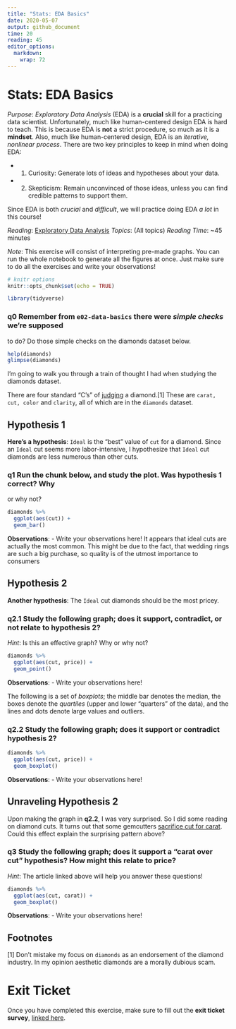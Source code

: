 ```yaml
---
title: "Stats: EDA Basics"
date: 2020-05-07
output: github_document
time: 20
reading: 45
editor_options: 
  markdown: 
    wrap: 72
---
```


# Stats: EDA Basics

*Purpose*: *Exploratory Data Analysis* (EDA) is a **crucial** skill for
a practicing data scientist. Unfortunately, much like human-centered
design EDA is hard to teach. This is because EDA is **not** a strict
procedure, so much as it is a **mindset**. Also, much like
human-centered design, EDA is an *iterative, nonlinear process*. There
are two key principles to keep in mind when doing EDA:

-   

    1.  Curiosity: Generate lots of ideas and hypotheses about your
        data.

-   

    2.  Skepticism: Remain unconvinced of those ideas, unless you can
        find credible patterns to support them.

Since EDA is both *crucial* and *difficult*, we will practice doing EDA
*a lot* in this course!

*Reading*: [Exploratory Data
Analysis](https://rstudio.cloud/learn/primers/3.1) *Topics*: (All
topics) *Reading Time*: \~45 minutes

*Note*: This exercise will consist of interpreting pre-made graphs. You
can run the whole notebook to generate all the figures at once. Just
make sure to do all the exercises and write your observations!

```r
# knitr options
knitr::opts_chunk$set(echo = TRUE)
```

```r
library(tidyverse)

```

### **q0** Remember from `e02-data-basics` there were *simple checks* we're supposed

to do? Do those simple checks on the diamonds dataset below.

```r
help(diamonds)
glimpse(diamonds)
```

I'm going to walk you through a train of thought I had when studying the
diamonds dataset.

There are four standard "C's" of
[judging](https://en.wikipedia.org/wiki/Diamond_(gemstone)) a
diamond.[1] These are `carat, cut, color` and `clarity`, all of which
are in the `diamonds` dataset.

## Hypothesis 1

**Here's a hypothesis**: `Ideal` is the "best" value of `cut` for a
diamond. Since an `Ideal` cut seems more labor-intensive, I hypothesize
that `Ideal` cut diamonds are less numerous than other cuts.

### **q1** Run the chunk below, and study the plot. Was hypothesis 1 correct? Why

or why not?

```r
diamonds %>%
  ggplot(aes(cut)) +
  geom_bar()
```

**Observations**: - Write your observations here!
It appears that ideal cuts are actually the most common. This might be due to the fact, that wedding rings are such a big purchase, so quality is of the utmost importance to consumers

## Hypothesis 2

**Another hypothesis**: The `Ideal` cut diamonds should be the most
pricey.

### **q2.1** Study the following graph; does it support, contradict, or not relate to hypothesis 2?

*Hint*: Is this an effective graph? Why or why not?

```r
diamonds %>%
  ggplot(aes(cut, price)) +
  geom_point()
```

**Observations**: - Write your observations here!

The following is a set of *boxplots*; the middle bar denotes the median,
the boxes denote the *quartiles* (upper and lower "quarters" of the
data), and the lines and dots denote large values and outliers.

### **q2.2** Study the following graph; does it support or contradict hypothesis 2?

```r
diamonds %>%
  ggplot(aes(cut, price)) +
  geom_boxplot()
```

**Observations**: - Write your observations here!

## Unraveling Hypothesis 2

Upon making the graph in **q2.2**, I was very surprised. So I did some
reading on diamond cuts. It turns out that some gemcutters [sacrifice
cut for carat](https://en.wikipedia.org/wiki/Diamond_(gemstone)#Cut).
Could this effect explain the surprising pattern above?

### **q3** Study the following graph; does it support a "carat over cut" hypothesis? How might this relate to price?

*Hint*: The article linked above will help you answer these questions!

```r
diamonds %>%
  ggplot(aes(cut, carat)) +
  geom_boxplot()
```

**Observations**: - Write your observations here!

## Footnotes

[1] Don't mistake my focus on `diamonds` as an endorsement of the
diamond industry. In my opinion aesthetic diamonds are a morally dubious
scam.

<!-- include-exit-ticket -->

# Exit Ticket

<!-- -------------------------------------------------- -->

Once you have completed this exercise, make sure to fill out the **exit
ticket survey**, [linked
here](https://docs.google.com/forms/d/e/1FAIpQLSeuq2LFIwWcm05e8-JU84A3irdEL7JkXhMq5Xtoalib36LFHw/viewform?usp=pp_url&entry.693978880=e-stat00-eda-basics-assignment.Rmd).
